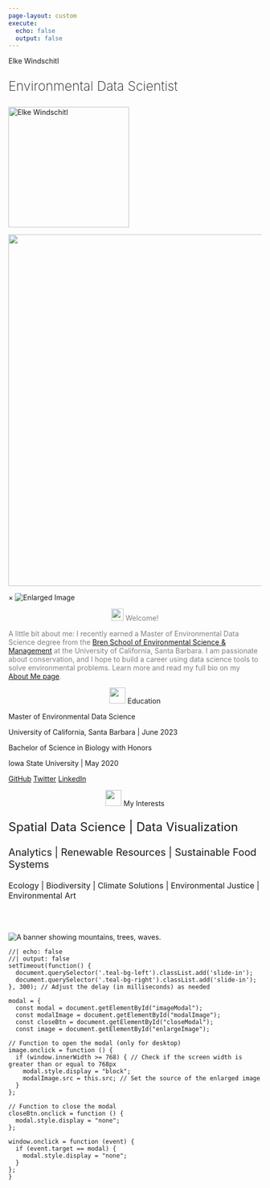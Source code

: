 ```yaml
---
page-layout: custom
execute:
  echo: false
  output: false
---
```

<!-- Image banner at top -->
<!-- <img src="images/leaves-dark.png" class="custom-banner" alt="Green leaves"/>  -->

<!-- create custom layout for banner elements -->
::::: {.grid}

<!-- left side -->
::: {.g-col-12 .g-col-md-6}
::: {.teal-bg-left}
<p class="custom-h1-light">Elke Windschitl</p>
<p class="custom-h2-light" style="font-size: 26px; font-weight: 200;">Environmental Data Scientist</p>
:::
<img src="images/circle-headshot.png" class="custom-circle-headshot" alt="Elke Windschitl" width="240" id="enlargeImage" />
:::
<!-- right side -->
::: {.g-col-12 .g-col-md-6}
::: {.teal-bg-right}
![](images/rect3.png){width="700"}
:::
:::
:::::
<!-- Modal -->
<div id="imageModal" class="modal">
  <span id="closeModal" class="close">×</span>
  <img id="modalImage" class="modal-content" alt="Enlarged Image">
</div>
<!-- create custom layout for page -->
::::: {.grid}
<!-- left pad -->
::: {.g-col-2}
:::
<!-- middle content -->
::: {.g-col-8}
<p class="custom-h2-light" style="color: gray; text-align: center;">![](images/Hand.png){width="24"} Welcome!</p>

<p class="custom-p-light" style="color: gray"> A little bit about me: I recently earned a Master of Environmental Data Science degree from the [Bren School of Environmental Science & Management](https://bren.ucsb.edu/masters-programs/master-environmental-data-science) at the University of California, Santa Barbara. I am passionate about conservation, and I hope to build a career using data science tools to solve environmental problems. Learn more and read my full bio on my [About Me page](https://elkewind.github.io/about.html).</p>

<!-- subgrid -->
::: {.grid}
::: {.g-col-12 .g-col-md-7}
::: {.teal-bg}
<p class="custom-h2-light" style="text-align: center;">![](images/Book.png){width="32"} Education</p>

<p class="custom-h4-light">Master of Environmental Data Science</p>

<p class="custom-p-light" style="margin-top: 0px;">University of California, Santa Barbara \| June 2023</p>

<p class="custom-h4-light">Bachelor of Science in Biology with Honors</p>

<p class="custom-p-light">Iowa State University \| May 2020</p>
:::
<div class="button-container">
  <a href="https://github.com/elkewind" class="light-teal-button">GitHub</a>
  <a href="https://twitter.com/Elke_Windschitl" class="light-teal-button">Twitter</a>
  <a href="https://www.linkedin.com/in/elke-windschitl/" class="light-teal-button">LinkedIn</a>
</div>
:::
::: {.g-col-12 .g-col-md-5}
::: {.teal-bg}
<p class="custom-h2-light" style="text-align: center;">![](images/magnifying-glass.png){width="32"} My Interests</p>

<p class="custom-p-light" style="font-size: 24px;">Spatial Data Science \| Data Visualization</p>

<p class="custom-p-light" style="font-size: 20px;">Analytics \| Renewable Resources \| Sustainable Food Systems</p>

<p class="custom-p-light" style="font-size: 16px;">Ecology \| Biodiversity \| Climate Solutions \| Environmental Justice \| Environmental Art</p>
:::
:::
::: 
<!-- end middle content -->
:::
<!-- right pad -->
::: {.g-col-2}
:::
<br></br> 
<!-- end custom layout for page -->
:::::
<!-- Image footer at bottom -->
:::{.footer-container}
<img src="images/footer.png" class="custom-footer" alt="A banner showing mountains, trees, waves."/> 
:::
```ojs
//| echo: false
//| output: false
setTimeout(function() {
  document.querySelector('.teal-bg-left').classList.add('slide-in');
  document.querySelector('.teal-bg-right').classList.add('slide-in');
}, 300); // Adjust the delay (in milliseconds) as needed

modal = {
  const modal = document.getElementById("imageModal");
  const modalImage = document.getElementById("modalImage");
  const closeBtn = document.getElementById("closeModal");
  const image = document.getElementById("enlargeImage");

// Function to open the modal (only for desktop)
image.onclick = function () {
  if (window.innerWidth >= 768) { // Check if the screen width is greater than or equal to 768px
    modal.style.display = "block";
    modalImage.src = this.src; // Set the source of the enlarged image
  }
};

// Function to close the modal
closeBtn.onclick = function () {
  modal.style.display = "none";
};

window.onclick = function (event) {
  if (event.target == modal) {
    modal.style.display = "none";
  }
};
}
```
